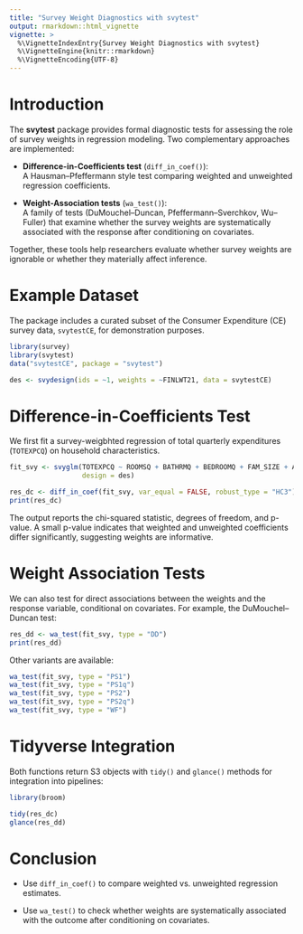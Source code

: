 ```yaml
---
title: "Survey Weight Diagnostics with svytest"
output: rmarkdown::html_vignette
vignette: >
  %\VignetteIndexEntry{Survey Weight Diagnostics with svytest}
  %\VignetteEngine{knitr::rmarkdown}
  %\VignetteEncoding{UTF-8}
---
```


# Introduction

The **svytest** package provides formal diagnostic tests for assessing the role
of survey weights in regression modeling. Two complementary approaches are
implemented:

- **Difference-in-Coefficients test** (`diff_in_coef()`):  
  A Hausman–Pfeffermann style test comparing weighted and unweighted regression
  coefficients.

- **Weight-Association tests** (`wa_test()`):  
  A family of tests (DuMouchel–Duncan, Pfeffermann–Sverchkov, Wu–Fuller) that
  examine whether the survey weights are systematically associated with the
  response after conditioning on covariates.

Together, these tools help researchers evaluate whether survey weights are
ignorable or whether they materially affect inference.

# Example Dataset

The package includes a curated subset of the Consumer Expenditure (CE) survey
data, `svytestCE`, for demonstration purposes.

```r
library(survey)
library(svytest)
data("svytestCE", package = "svytest")

des <- svydesign(ids = ~1, weights = ~FINLWT21, data = svytestCE)
```

# Difference-in-Coefficients Test

We first fit a survey-weigbhted regression of total quarterly expenditures (`TOTEXPCQ`) on household characteristics. 

```r
fit_svy <- svyglm(TOTEXPCQ ~ ROOMSQ + BATHRMQ + BEDROOMQ + FAM_SIZE + AGE,
                  design = des)

res_dc <- diff_in_coef(fit_svy, var_equal = FALSE, robust_type = "HC3")
print(res_dc)
```

The output reports the chi-squared statistic, degrees of freedom, and p-value. A small p-value indicates that weighted and unweighted coefficients differ significantly, suggesting weights are informative.

# Weight Association Tests

We can also test for direct associations between the weights and the response variable, conditional on covariates. For example, the DuMouchel–Duncan test:

```r
res_dd <- wa_test(fit_svy, type = "DD")
print(res_dd)
```

Other variants are available:

```r
wa_test(fit_svy, type = "PS1")
wa_test(fit_svy, type = "PS1q")
wa_test(fit_svy, type = "PS2")
wa_test(fit_svy, type = "PS2q")
wa_test(fit_svy, type = "WF")
```

# Tidyverse Integration

Both functions return S3 objects with `tidy()` and `glance()` methods for integration into pipelines:

```r
library(broom)

tidy(res_dc)
glance(res_dd)
```

# Conclusion

- Use `diff_in_coef()` to compare weighted vs. unweighted regression estimates.

- Use `wa_test()` to check whether weights are systematically associated with the outcome after conditioning on covariates.


